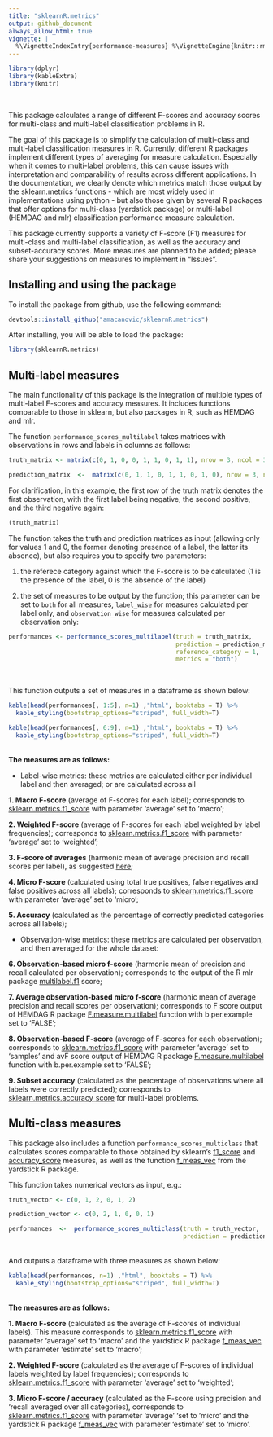 ```yaml
---
title: "sklearnR.metrics"
output: github_document
always_allow_html: true
vignette: |
  %\VignetteIndexEntry{performance-measures} %\VignetteEngine{knitr::rmarkdown} %\VignetteEncoding{UTF-8}
---
```




```r
library(dplyr) 
library(kableExtra) 
library(knitr)
```


<br> 

This package calculates a range of different F-scores and accuracy
scores for multi-class and multi-label classification problems in R. 

The goal of this package is to simplify the calculation of multi-class and
multi-label classification measures in R. Currently, different R packages
implement different types of averaging for measure calculation. Especially
when it comes to multi-label problems, this can cause issues with interpretation
and comparability of results across different applications.
In the documentation, we clearly denote which metrics match those output by 
the sklearn.metrics functions - which are most widely used in implementations
using python - but also those given by several R packages that offer options
for multi-class (yardstick package) or multi-label (HEMDAG and mlr) classification 
performance measure calculation. 

This package currently supports a variety of F-score (F1) measures for
multi-class and multi-label classification, as well as the accuracy and subset-accuracy scores.
More measures are planned to be added; please share your suggestions on measures to implement in "Issues".


## Installing and using the package

To install the package from github, use the following command:
```r
devtools::install_github("amacanovic/sklearnR.metrics")
```

After installing, you will be able to load the package:
```r
library(sklearnR.metrics)
```


## Multi-label measures

The main functionality of this package is the integration of multiple
types of multi-label F-scores and accuracy measures. It includes
functions comparable to those in sklearn, but also packages in R, such
as HEMDAG and mlr.


The function `performance_scores_multilabel` takes matrices with observations in rows and labels in
columns as follows:

```r
truth_matrix <- matrix(c(0, 1, 0, 0, 1, 1, 0, 1, 1), nrow = 3, ncol = 3)

prediction_matrix  <-  matrix(c(0, 1, 1, 0, 1, 1, 0, 1, 0), nrow = 3, ncol = 3)

```

For clarification, in this example, the first row of the truth matrix
denotes the first observation, with the first label being negative, the
second positive, and the third negative again:

```r
(truth_matrix)
```


The function takes the truth and prediction matrices as input
(allowing only for values 1 and 0, the former denoting presence of a
label, the latter its absence), but also requires you to specify two
parameters:

1. the referece category against which the F-score is to be calculated
(1 is the presence of the label, 0 is the absence of the label)

2. the set of measures to be output by the function; this parameter can
be set to `both` for all measures, `label_wise`
for measures calculated per label only, and
`observation_wise` for measures calculated per observation
only:

```r
performances <- performance_scores_multilabel(truth = truth_matrix,
                                              prediction = prediction_matrix,  
                                              reference_category = 1,  
                                              metrics = "both")
```
                                              
<br>                                             

This function outputs a set of measures in a dataframe as shown below:
<br>

```r
kable(head(performances[, 1:5], n=1) ,"html", booktabs = T) %>%
  kable_styling(bootstrap_options="striped", full_width=T)
```

```r
kable(head(performances[, 6:9], n=1) ,"html", booktabs = T) %>%
  kable_styling(bootstrap_options="striped", full_width=T)
```

<br>
**The measures are as follows:**
<br>

- Label-wise metrics: these metrics are calculated either per
individual label and then averaged; or are calculated across all

**1. Macro F-score** (average of F-scores for each label);
corresponds to [sklearn.metrics.f1_score](https://scikit-learn.org/stable/modules/generated/sklearn.metrics.f1_score.html) with parameter ‘average’ set to ‘macro’;

**2. Weighted F-score** (average of F-scores for each label
weighted by label frequencies); corresponds to [sklearn.metrics.f1_score](https://scikit-learn.org/stable/modules/generated/sklearn.metrics.f1_score.html)
with parameter ‘average’ set to ‘weighted’;

**3. F-score of averages** (harmonic mean of average precision
and recall scores per label), as suggested [here](https://arxiv.org/pdf/1911.03347.pdf);

**4. Micro F-score** (calculated using total true positives,
false negatives and false positives across all labels); corresponds to
[sklearn.metrics.f1_score](https://scikit-learn.org/stable/modules/generated/sklearn.metrics.f1_score.html)
with parameter ‘average’ set to ‘micro’;

**5. Accuracy** (calculated as the percentage of correctly
predicted categories across all labels);

- Observation-wise metrics: these metrics are calculated per
observation, and then averaged for the whole dataset:


**6. Observation-based micro f-score** (harmonic mean of
precision and recall calculated per observation); corresponds to the
output of the R mlr package [multilabel.f1](https://mlr.mlr-org.com/articles/tutorial/measures.html)
score;

**7. Average observation-based micro f-score** (harmonic mean of
average precision and recall scores per observation); corresponds to F
score output of HEMDAG R package [F.measure.multilabel](https://search.r-project.org/CRAN/refmans/HEMDAG/html/multilabel.F.measure.html)
function with b.per.example set to ‘FALSE’;

**8. Observation-based F-score** (average of F-scores for each
observation); corresponds to [sklearn.metrics.f1_score](https://scikit-learn.org/stable/modules/generated/sklearn.metrics.f1_score.html)
with parameter ‘average’ set to ‘samples’ and avF score output of HEMDAG
R package [F.measure.multilabel](https://search.r-project.org/CRAN/refmans/HEMDAG/html/multilabel.F.measure.html)
function with b.per.example set to ‘FALSE’;

**9. Subset accuracy** (calculated as the percentage of
observations where all labels were correctly predicted); corresponds to
[sklearn.metrics.accuracy_score](https://scikit-learn.org/stable/modules/generated/sklearn.metrics.accuracy_score.html)
for multi-label problems.



## Multi-class measures

This package also includes a function
`performance_scores_multiclass` that calculates scores
comparable to those obtained by sklearn's [f1_score](https://scikit-learn.org/stable/modules/generated/sklearn.metrics.f1_score.html)
and [accuracy_score](https://scikit-learn.org/stable/modules/generated/sklearn.metrics.accuracy_score.html) measures, as well as the function [f_meas_vec](https://yardstick.tidymodels.org/reference/f_meas.html)
from the yardstick R package.


This function takes numerical vectors as input, e.g.:

```r

truth_vector <- c(0, 1, 2, 0, 1, 2)

prediction_vector <- c(0, 2, 1, 0, 0, 1)

performances  <-  performance_scores_multiclass(truth = truth_vector, 
                                                prediction = prediction_vector)

```

<br>
And outputs a dataframe with three measures as shown below:
```r
kable(head(performances, n=1) ,"html", booktabs = T) %>%
  kable_styling(bootstrap_options="striped", full_width=T)
```

<br>
**The measures are as follows:**
<br>

**1. Macro F-score** (calculated as the average of F-scores of individual labels). 
This measure corresponds to [sklearn.metrics.f1_score](https://scikit-learn.org/stable/modules/generated/sklearn.metrics.f1_score.html) with parameter 'average' 
set to 'macro' and the yardstick R package [f_meas_vec](https://yardstick.tidymodels.org/reference/f_meas.html) with parameter 'estimate' set to 'macro';

**2. Weighted F-score** (calculated as the average of F-scores of individual labels weighted by label frequencies);
corresponds to [sklearn.metrics.f1_score](https://scikit-learn.org/stable/modules/generated/sklearn.metrics.f1_score.html) with parameter 'average' set to 'weighted';

**3. Micro F-score / accuracy** (calculated as the F-score using precision and
'recall averaged over all categories), corresponds to [sklearn.metrics.f1_score](https://scikit-learn.org/stable/modules/generated/sklearn.metrics.f1_score.html) with parameter 'average'
'set to 'micro' and the yardstick R package [f_meas_vec](https://yardstick.tidymodels.org/reference/f_meas.html) with parameter 'estimate' set to 'micro'.

